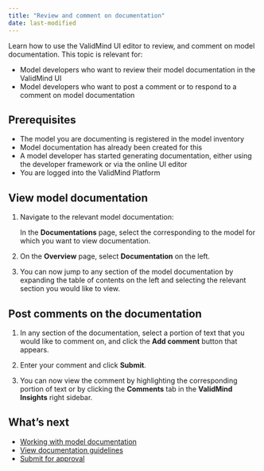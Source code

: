 ```yaml
---
title: "Review and comment on documentation"
date: last-modified
---
```


Learn how to use the ValidMind UI editor to review, and comment on model documentation. This topic is relevant for:

* Model developers who want to review their model documentation in the ValidMind UI
* Model developers who want to post a comment or to respond to a comment on model documentation

## Prerequisites

* The model you are documenting is registered in the model inventory
* Model documentation has already been created for this
* A model developer has started generating documentation, either using the developer framework or via the online UI editor
* You are logged into the ValidMind Platform

## View model documentation

1. Navigate to the relevant model documentation:

   In the **Documentations** page, select the corresponding to the model for which you want to view documentation.

2. On the **Overview** page, select **Documentation** on the left.

3. You can now jump to any section of the model documentation by expanding the table of contents on the left and selecting the relevant section you would like to view.

## Post comments on the documentation

1. In any section of the documentation, select a portion of text that you would like to comment on, and click the **Add comment** button that appears.

<!--- **Need image** --->

2. Enter your comment and click **Submit**.

3. You can now view the comment by highlighting the corresponding portion of text or by clicking the **Comments** tab in the **ValidMind Insights** right sidebar.

<!---
## Troubleshooting

[Include any common issues or errors that may arise during the task and how to resolve them.]
--->

## What's next

* [Working with model documentation](working-with-model-documentation.qmd)
* [View documentation guidelines](view-documentation-guidelines.qmd)
* [Submit for approval](submit-for-approval.qmd)
